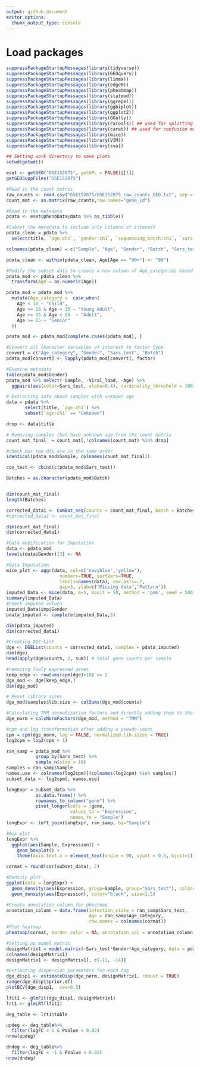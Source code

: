 ```yaml
---
output: github_document
editor_options: 
  chunk_output_type: console
---
```


# Load packages

```r
suppressPackageStartupMessages(library(tidyverse))
suppressPackageStartupMessages(library(GEOquery))
suppressPackageStartupMessages(library(limma))
suppressPackageStartupMessages(library(edgeR))
suppressPackageStartupMessages(library(pheatmap))
suppressPackageStartupMessages(library(statmod))
suppressPackageStartupMessages(library(ggrepel))
suppressPackageStartupMessages(library(ggbiplot))
suppressPackageStartupMessages(library(ggplot2))
suppressPackageStartupMessages(library(GGally))
suppressPackageStartupMessages(library(caTools)) ## used for splitting the data into training and validation sets
suppressPackageStartupMessages(library(caret)) ## used for confusion matrix, accuracy, sensitivity, and specificity
suppressPackageStartupMessages(library(mice))
suppressPackageStartupMessages(library(VIM))
suppressPackageStartupMessages(library(sva))
```


```r
## Setting work directory to save plots 
setwd(getwd())
```

```r
eset <- getGEO("GSE152075", getGPL = FALSE)[[1]]
getGEOSuppFiles("GSE152075")

#Read in the count matrix
raw_counts <- read.csv("GSE152075/GSE152075_raw_counts_GEO.txt", sep = "")
count_mat <- as.matrix(raw_counts,row.names="gene_id")
```

```r
#Read in the metadata
pdata <- eset@phenoData@data %>% as_tibble()

#Subset the metadata to include only columns of interest
pdata_clean = pdata %>%
  select(title, `age:ch1`, `gender:ch1`, `sequencing_batch:ch1`, `sars-cov-2 positivity:ch1`, `n1_ct:ch1`)

colnames(pdata_clean) = c("Sample", "Age", "Gender", "Batch", "Sars_test", "Viral_load")

pdata_clean <- within(pdata_clean, Age[Age == "90+"] <- "90")

#Modify the subset data to create a new column of Age_categories based on the column Age 
pdata_mod <- pdata_clean %>%
  transform(Age = as.numeric(Age))

pdata_mod = pdata_mod %>%
  mutate(Age_category =  case_when(
    Age < 18 ~ "Child",
    Age >= 18 & Age < 35 ~ "Young Adult",
    Age >= 35 & Age < 65  ~ "Adult",
    Age >= 65 ~ "Senior"
  )) 

pdata_mod <- pdata_mod[complete.cases(pdata_mod), ]

#Convert all character variables of interest to factor type 
convert = c("Age_category", "Gender", "Sars_test", "Batch")
pdata_mod[convert] <- lapply(pdata_mod[convert], factor)
```

```r
#Examine metadata
table(pdata_mod$Gender)
pdata_mod %>% select(-Sample, -Viral_load, -Age) %>%
  ggpairs(aes(color=Sars_test, alpha=0.4), cardinality_threshold = 100)
```

```r
# Extracting info about samples with unknown age
data = pdata %>%
       select(title, `age:ch1`) %>% 
       subset(`age:ch1` == "Unknown")

drop <- data$title

# Removing samples that have unknown age from the count matrix
count_mat_final  = count_mat[,!colnames(count_mat) %in% drop]
```

```r
#check our two dfs are in the same order
identical(pdata_mod$Sample, colnames(count_mat_final))
```


```r
cov_test <- cbind(c(pdata_mod$Sars_test))

Batches = as.character(pdata_mod$Batch)


dim(count_mat_final)
length(Batches)

corrected_data1 <- ComBat_seq(counts = count_mat_final, batch = Batches, group = cov_test )
#corrected_data1 <- count_mat_final

dim(count_mat_final)
dim(corrected_data1)

```

```r
#Data modification for Imputation
data <- pdata_mod
levels(data$Gender)[3] <- NA

#Data Imputation
mice_plot <- aggr(data, col=c('navyblue','yellow'),
                    numbers=TRUE, sortVars=TRUE,
                    labels=names(data), cex.axis=.7,
                    gap=3, ylab=c("Missing data","Pattern"))
imputed_Data <- mice(data, m=5, maxit = 50, method = 'pmm', seed = 500)
summary(imputed_Data)
#Check imputed values
imputed_Data$imp$Gender
pdata_imputed <- complete(imputed_Data,5)
```

```r
dim(pdata_imputed)
dim(corrected_data1)
```


```r
#Creating DGE List 
dge <- DGEList(counts = corrected_data1, samples = pdata_imputed)
dim(dge)
head(apply(dge$counts, 2, sum)) # total gene counts per sample

#removing lowly expressed genes
keep_edge <- rowSums(cpm(dge)>10) >= 2
dge_mod <- dge[keep_edge,]
dim(dge_mod)

```


```r
# Reset library sizes
dge_mod$samples$lib.size <- colSums(dge_mod$counts) 
```

```r
#Calculating TMM normalization factors and directly adding them to the DGEList
dge_norm = calcNormFactors(dge_mod, method = "TMM")

#cpm and log transformation after adding a pseudo-count
cpm = cpm(dge_norm, log = FALSE, normalized.lib.sizes = TRUE)
log2cpm = log2(cpm + 1)
```

```r
ran_samp = pdata_mod %>%
           group_by(Sars_test) %>%
           sample_n(size = 10)
samples = ran_samp$Sample
names.use <- colnames(log2cpm)[(colnames(log2cpm) %in% samples)]
subset_data <- log2cpm[, names.use]

longExpr = subset_data %>% 
           as.data.frame() %>% 
           rownames_to_column("gene") %>%
           pivot_longer(cols = !gene,
                        values_to = "Expression",
                        names_to = "Sample")
longExpr <- left_join(longExpr, ran_samp, by="Sample")

#Box plot
longExpr %>%
  ggplot(aes(Sample, Expression)) + 
    geom_boxplot() + 
    theme(axis.text.x = element_text(angle = 90, vjust = 0.5, hjust=1))

cormat = round(cor(subset_data), 2)

#Density plot
ggplot(data = longExpr) + 
  geom_density(aes(Expression, group=Sample, group="Sars_test"), color="grey") + 
  geom_density(aes(Expression), color="black", size=1.5)

#Create annotation column for pheatmap
annotation_column = data.frame(Infection_state = ran_samp$Sars_test,
                               Age = ran_samp$Age_category,
                               row.names = colnames(cormat))
#Plot heatmap
pheatmap(cormat, border_color = NA, annotation_col = annotation_column, cluster_rows = TRUE, cellheight=9, cellwidth = 9)
```

```r
#Setting up model matrix
designMatrix1 = model.matrix(~Sars_test*Gender*Age_category, data = pdata_imputed)
colnames(designMatrix1)
designMatrix1 <- designMatrix1[, c(-11, -14)]
```

```r
#Estimating dispersion parameters for each tag
dge_disp1 <- estimateDisp(dge_norm, designMatrix1, robust = TRUE) 
range(dge_disp1$prior.df)
plotBCV(dge_disp1,  cex=0.5)

lfit1 <- glmFit(dge_disp1, designMatrix1)
lrt1 <- glmLRT(lfit1)

deg_table <- lrt1$table

updeg <- deg_table%>%
  filter(logFC > 1 & PValue < 0.02)
nrow(updeg)

dndeg <- deg_table%>%
  filter(logFC < -1 & PValue < 0.02)
nrow(dndeg)

```